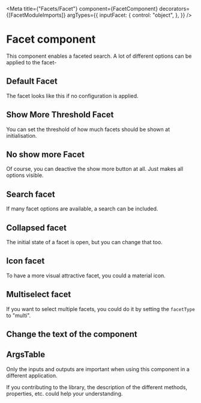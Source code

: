 
<Meta
  title={"Facets/Facet"}
  component={FacetComponent}
  decorators={[FacetModuleImports]}
  argTypes={{
    inputFacet: {
      control: "object",
    },
  }}
/>

# Facet component

This component enables a faceted search. A lot of different options can be applied to the facet-

## Default Facet

The facet looks like this if no configuration is applied.

<Story story={stories.Default} height="450px" />

## Show More Threshold Facet

You can set the threshold of how much facets should be shown at initialisation.

<Story story={stories.ShowMoreThreshold} height="450px" />

## No show more Facet

Of course, you can deactive the show more button at all. Just makes all options visible.

<Story story={stories.NoShowMore} height="450px" />

## Search facet

If many facet options are available, a search can be included.

<Story story={stories.Search} height="450px" />

## Collapsed facet

The initial state of a facet is open, but you can change that too.

<Story story={stories.Collapsed} height="450px" />

## Icon facet

To have a more visual attractive facet, you could a material icon.

<Story story={stories.Icon} height="450px" />

## Multiselect facet

If you want to select multiple facets, you could do it by setting the `facetType` to "multi".

<Story story={stories.MultiSelect} height="450px" />

## Change the text of the component

<Story story={stories.ChangeText} height="450px" />

## ArgsTable

Only the inputs and outputs are important when using this component in a different application.

If you contributing to the library, the description of the different methods, properties, etc. could help your understanding.

<ArgsTable of={FacetComponent} />
